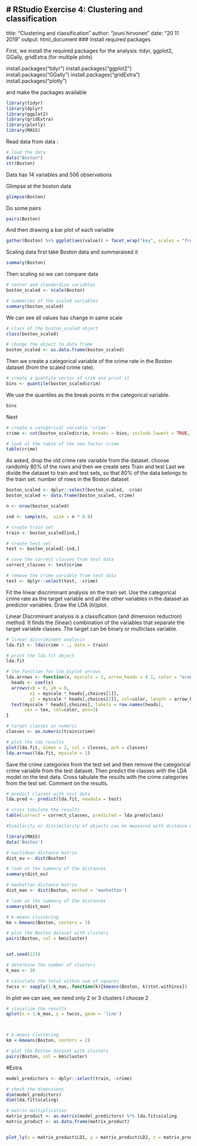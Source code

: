 # RStudio Exercise 4: Clustering and classification
---
title: "Clustering and classification"
author: "jouni hirvonen"
date: "20 11 2019"
output: html_document
### Install required packages

First, we install the required packages for the analysis: tidyr, ggplot2, GGally, gridExtra (for multiple plots)

install.packages("tidyr")
install.packages("ggplot2")
install.packages("GGally")
install.packages("gridExtra")
install.packages("plotly")

and make the packages available

```r


library(tidyr)
library(dplyr)
library(ggplot2)
library(gridExtra)
library(plotly)
library(MASS)

```


Read data from data :

```r
# load the data
data("Boston")
str(Boston)
```
Data has  14 variables and 506 observations

Glimpse at the boston data
```r
glimpse(Boston) 
```

Do some pairs 
```r
pairs(Boston)
```

And then drawing a bar plot of each variable

```r
gather(Boston) %>% ggplot(aes(value)) + facet_wrap("key", scales = "free") + geom_bar()
```

Scaling data first take Boston data and summaraised it

```r
summary(Boston)
```

Then  scaling so we can compare data
```r
# center and standardize variables
boston_scaled <- scale(Boston)

# summaries of the scaled variables
summary(boston_scaled)

```
We can see all values has change in same scale

```r
# class of the boston_scaled object
class(boston_scaled)

# change the object to data frame
boston_scaled <- as.data.frame(boston_scaled)
```

Then we create a categorical variable of the crime rate in the Boston dataset (from the scaled crime rate).

```r
# create a quantile vector of crim and print it
bins <- quantile(boston_scaled$crim)
```

We use the quantiles as the break points in the categorical variable. 

```r
bins
```

Next 
```r
# create a categorical variable 'crime'
crime <- cut(boston_scaled$crim, breaks = bins, include.lowest = TRUE, labels = c("low", "med_low", "med_high", "high"))

# look at the table of the new factor crime
table(crime)

```

As asked, drop the old crime rate variable from the dataset. 
choose randomly 80% of the rows and then we create sets Train and test
Last we divide the dataset to train and test sets, so that 80% of the data belongs to the train set.
number of rows in the Boston dataset 
```r
boston_scaled <- dplyr::select(boston_scaled, -crim)
boston_scaled <- data.frame(boston_scaled, crime)

n <- nrow(boston_scaled)

ind <- sample(n,  size = n * 0.8)

# create train set
train <- boston_scaled[ind,]

# create test set 
test <- boston_scaled[-ind,]

# save the correct classes from test data
correct_classes <- test$crime

# remove the crime variable from test data
test <- dplyr::select(test, -crime)

```

Fit the linear discriminant analysis on the train set. Use the categorical crime rate as the target variable and all the other variables in the dataset as predictor variables. Draw the LDA (bi)plot. 

Linear Discriminant analysis is a classification (and dimension reduction) method. 
It finds the (linear) combination of the variables that separate the target variable classes.
The target can be binary or multiclass variable.

```r
# linear discriminant analysis
lda.fit <- lda(crime ~ ., data = train)

# print the lda.fit object
lda.fit

# the function for lda biplot arrows
lda.arrows <- function(x, myscale = 1, arrow_heads = 0.1, color = "orange", tex = 0.75, choices = c(1,2)){
  heads <- coef(x)
  arrows(x0 = 0, y0 = 0, 
         x1 = myscale * heads[,choices[1]], 
         y1 = myscale * heads[,choices[2]], col=color, length = arrow_heads)
  text(myscale * heads[,choices], labels = row.names(heads), 
       cex = tex, col=color, pos=3)
}

# target classes as numeric
classes <- as.numeric(train$crime)

# plot the lda results
plot(lda.fit, dimen = 2, col = classes, pch = classes)
lda.arrows(lda.fit, myscale = 1)
```

Save the crime categories from the test set and then remove the categorical crime variable from the test dataset. Then predict the classes with the LDA model on the test data. Cross tabulate the results with the crime categories from the test set. Comment on the results.

```r


# predict classes with test data
lda.pred <- predict(lda.fit, newdata = test)

# cross tabulate the results
table(correct = correct_classes, predicted = lda.pred$class)

#Similarity or dissimilarity of objects can be measured with distance measures. There are many different measures for different types of data.

library(MASS)
data('Boston')

# euclidean distance matrix
dist_eu <- dist(Boston)

# look at the summary of the distances
summary(dist_eu)

# manhattan distance matrix
dist_man <- dist(Boston, method = 'manhattan')

# look at the summary of the distances
summary(dist_man)

# k-means clustering
km <-kmeans(Boston, centers = 3)

# plot the Boston dataset with clusters
pairs(Boston, col = km$cluster)


set.seed(123)

# determine the number of clusters
k_max <- 10

# calculate the total within sum of squares
twcss <- sapply(1:k_max, function(k){kmeans(Boston, k)$tot.withinss})

```
In plot we can see, we need only 2 or 3 clusters 
I choose 2

```r


# visualize the results
qplot(x = 1:k_max, y = twcss, geom = 'line')



# k-means clustering
km <-kmeans(Boston, centers = 2)

# plot the Boston dataset with clusters
pairs(Boston, col = km$cluster)

```


#Extra
```r
model_predictors <- dplyr::select(train, -crime)

# check the dimensions
dim(model_predictors)
dim(lda.fit$scaling)

# matrix multiplication
matrix_product <- as.matrix(model_predictors) %*% lda.fit$scaling
matrix_product <- as.data.frame(matrix_product)


plot_ly(x = matrix_product$LD1, y = matrix_product$LD2, z = matrix_product$LD3, type= 'scatter3d', mode='markers')
```

